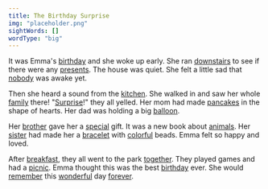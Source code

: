 ```yaml
---
title: The Birthday Surprise
img: "placeholder.png"
sightWords: []
wordType: "big"
---
```


It was Emma's <u>birthday</u> and she woke up early. She ran <u>downstairs</u> to see if there were any <u>presents</u>. The house was quiet. She felt a little sad that <u>nobody</u> was awake yet.

Then she heard a sound from the <u>kitchen</u>. She walked in and saw her whole <u>family</u> there! "<u>Surprise</u>!" they all yelled. Her mom had made <u>pancakes</u> in the shape of hearts. Her dad was holding a big <u>balloon</u>.

Her <u>brother</u> gave her a <u>special</u> gift. It was a new book about <u>animals</u>. Her <u>sister</u> had made her a <u>bracelet</u> with <u>colorful</u> beads. Emma felt so happy and loved.

After <u>breakfast</u>, they all went to the park <u>together</u>. They played games and had a <u>picnic</u>. Emma thought this was the best <u>birthday</u> ever. She would <u>remember</u> this <u>wonderful</u> day <u>forever</u>.